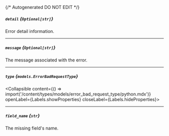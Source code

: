 {/* Autogenerated DO NOT EDIT  */}

##### `detail` *{`Optional[str]`}*
Error detail information.

---
##### `message` *{`Optional[str]`}*
The message associated with the error.

---
##### `type` *{`models.ErrorBadRequestType`}*
<Collapsible content={() => import('/content/types/models/error_bad_request_type/python.mdx')} openLabel={Labels.showProperties} closeLabel={Labels.hideProperties}>
</Collapsible>

---
##### `field_name` *{`str`}*
The missing field's name.


